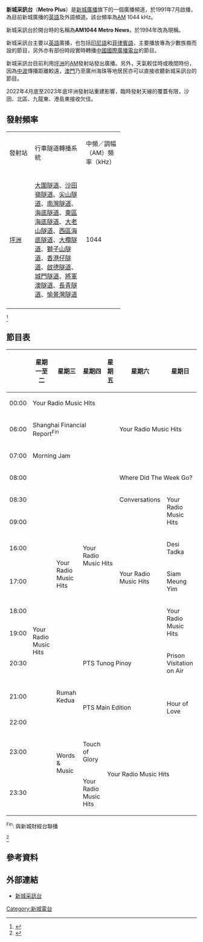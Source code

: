 {{广播电台
| 電臺名稱        = 新城采訊台
| 英文名稱        = Metro Plus
| 原文名称        = 
| 電臺圖片檔案    = Logo 1044.png
| 電臺圖片尺寸    = 
| 電臺圖片名稱    = 新城采訊台
| 通称            = 
| 缩写            = 
| 所屬國家        = 
| 所屬國家或地區  = {{HK}}
| 總部所在        = {{HK}}[[九龍|九龍]][[黃埔花園|黃埔花園]]<br>第六期黃埔號地庫二層
| 播放地區        = {{HK}}
| 開播日期        = 1991年8月12日
| 停播日期        = 
| 電臺呼號        = 
| 类型            = [[英語|英語]]音樂節目、外語節目
| 宗教            = 
| 主要语言        = 
| 使用频段        = 
| 電臺口號        = 
| 隶属            = 新城電台
| 擁有者          = 
| 持股者          =
| 董事长          =  
| 前電臺名稱      = AM1044 Metro News
| 被取代名稱      = 
| 前頻道呼號      = 
| 被取代呼號      = 
| 集團同類頻道    = [[新城知訊台|新城知訊台]]、[[新城財經台|新城財經台]]
| 重播服務電臺    = 
| 電臺官方網站    = [http://www.metroradio.com.hk/1044/ 1044 Metro Plus]
| 備註            = 
| 無線廣播收聽地區01= 電台發射頻率
| 無線廣播頻道數01= AM1044
| 數位電視供應商01= 
| 數位電視頻道數01= 
| 衛星電視供應商01= 
| 衛星電視頻道數01= 
| 有線電視供應商01= 
| 有線電視頻道數01= 
| 收听时间01= 
| 收听频率01= 
| 衛星廣播供應商01= 
| 衛星廣播頻道數01= 
| 線上收聽網站01  = 新城采訊台
| 線上收聽網址01  = [http://www.metroradio.com.hk/Live/LivePlayer/MP.html 網上直播]
}}

{{noteTA
|t=新城采訊台
|1=采
}}
'''新城采訊台'''（'''Metro Plus'''）是[[新城廣播|新城廣播]]旗下的一個廣播頻道，於1991年7月啟播，為目前新城廣播的[[英語|英語]]及外語頻道。該台頻率為[[振幅調變|AM]] 1044 kHz。

新城采訊台於開台時的名稱為'''AM1044 Metro News'''，於1994年改為現稱。

新城采訊台主要以[[英語|英語]]廣播，也包括[[印尼語|印尼語]]和[[菲律賓語|菲律賓語]]，主要播放專為少數族裔而設的節目，另外亦有部份時段實時轉播[[中國國際廣播電台|中國國際廣播電台]]的節目。

新城采訊台目前利用[[坪洲|坪洲]]的[[調幅廣播|AM]]發射站發出廣播。另外，天氣較佳時或晚間時份，因為[[中波|中波]]傳播距離較遠，[[澳門|澳門]]乃至廣州海珠等地居民亦可以直接收聽新城采訊台的節目。

2022年4月底至2023年底坪洲發射站重建影響，臨時發射天線的覆蓋有限，沙田、北區、九龍東、港島東接收欠佳。

==發射頻率==

{| class="wikitable" style="text-align:center; width:60%;"
|- style="background:orange; color:white" align="center"
|width="15%"|發射站
|width="30%"|行車隧道轉播系統
|width="15%"|中頻／調幅（AM）頻率（kHz）
|- align=center
|[[坪洲|坪洲]]
|[[大圍隧道|大圍隧道]]、[[沙田嶺隧道|沙田嶺隧道]]、[[尖山隧道|尖山隧道]]、[[南灣隧道|南灣隧道]]、[[海底隧道_(香港)|海底隧道]]、[[東區海底隧道|東區海底隧道]]、[[大老山隧道|大老山隧道]]、[[西區海底隧道|西區海底隧道]]、[[大欖隧道|大欖隧道]]、[[獅子山隧道|獅子山隧道]]、[[香港仔隧道|香港仔隧道]]、[[啟德隧道|啟德隧道]]、[[城門隧道|城門隧道]]、[[將軍澳隧道|將軍澳隧道]]、[[長青隧道|長青隧道]]、[[愉景灣隧道|愉景灣隧道]]
|1044
|- align=center
|}
<ref>{{cite web|url=http://www.ofca.gov.hk/filemanager/ofca/common/Industry/broadcasting/freq_table_sound_tc.pdf|title=香港模擬聲音廣播服務頻率表|accessdate=2016-06-16|archive-date=2016-05-19|archive-url=https://web.archive.org/web/20160519060722/http://ofca.gov.hk/filemanager/ofca/common/Industry/broadcasting/freq_table_sound_tc.pdf|dead-url=no}}</ref>

==節目表==
{| class="wikitable"
|+
!
!星期一至二
!星期三
!星期四
!星期五
!星期六
!星期日
|-
|00:00
| colspan="4" |Your Radio Music HIts
| colspan="2" rowspan="3" |Your Radio Music Hits
|-
|06:00
| colspan="4" |Shanghai Financial Report<sup>Fin</sup>
|-
|07:00
| colspan="4" |Morning Jam
|-
|08:00
| rowspan="12" |Your Radio Music Hits
| rowspan="8" |Your Radio Music Hits
| colspan="2" rowspan="7" |Your Radio Music Hits
| colspan="2" |Where Did The Week Go?
|-
|08:30
|Conversations
| rowspan="2" |Your Radio Music Hits
|-
|09:00
| rowspan="5" |Your Radio Music Hits
|-
|16:00
|Desi Tadka
|-
|17:00
|Siam Meung Yim
|-
|18:00
| rowspan="2" |Your Radio Music Hits
|-
|19:00
|-
|20:30
| colspan="3" |PTS Tunog Pinoy
|Prison Visitation on Air
|-
|21:00
|Rumah Kedua 
| colspan="3" rowspan="2" |PTS Main Edition
| rowspan="2" |Hour of Love
|-
|22:00
| rowspan="3" |Words & Music
|-
|23:00
|Touch of Glory
| colspan="3" rowspan="2" |Your Radio Music Hits
|-
|23:30
|Your Radio Music Hits
|}
<sup>Fin</sup>: 與新城財經台聯播

<ref>{{Cite web|title=1044 Metro Plus|url=http://www.metroradio.com.hk/1044/Schedule/Default.aspx|accessdate=2020-05-01|work=www.metroradio.com.hk|archive-date=2020-12-31|archive-url=https://web.archive.org/web/20201231052832/http://www.metroradio.com.hk/1044/Schedule/Default.aspx|dead-url=no}}</ref>

==參考資料==
{{reflist}}

==外部連結==
*[http://www.metroradio.com.hk/1044/ 新城采訊台] {{Wayback|url=http://www.metroradio.com.hk/1044/ |date=20210203061153 }}


{{新城電台頻道}}

[[Category:新城電台|Category:新城電台]]
